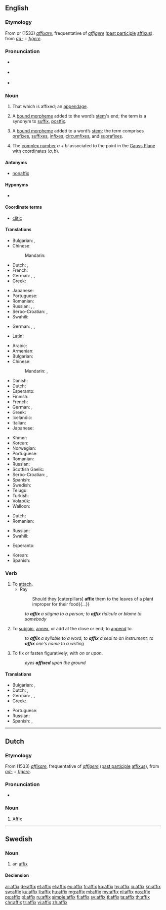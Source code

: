 {{also|Affix}}
==English==

{{wikipedia}}

===Etymology===
From {{etyl|fro|en}} {{term|affixer|lang=fro}} or {{etyl|ML.|en}} (1533) ''[[affixare]]'', frequentative of {{etyl|la|en}} ''[[affigere]]'' ([[past participle]] [[affixus]]), from ''[[ad-]]'' + ''[[figere]]''.

===Pronunciation===
* {{a|noun}} {{IPA|/ˈæfɪks/|lang=en}}
* {{a|verb}} {{IPA|/əˈfɪks/|lang=en}}
* {{rhymes|ɪks|lang=en}}

===Noun===
{{en-noun|es}}

# That which is affixed; an [[appendage]].
# {{context|linguistic morphology|lang=en}} A [[bound morpheme]] added to the word’s [[stem]]'s end; the term is a synonym to [[suffix]], [[postfix]].
# {{context|linguistic morphology|lang=en}} A [[bound morpheme]] added to a word’s [[stem]]; the term comprises [[prefix]]es, [[suffix]]es, [[infix]]es, [[circumfix]]es, and [[suprafix]]es.
# {{context|mathematics|lang=en}} The [[complex number]] <math>a+bi</math> associated to the point in the [[Gauss Plane]] with coordinates <math>(a,b)</math>.

====Antonyms====
* {{sense|linguistics: bound morpheme added to a word’s stem}} [[nonaffix]]

====Hyponyms====
* {{affixes}}

====Coordinate terms====
* [[clitic]]

====Translations====
{{trans-top|that which is affixed}}
* Bulgarian: {{t+|bg|прибавка}}, {{t+|bg|придатък}}
* Chinese:
*: Mandarin: {{t+|cmn|附加物|tr=fùjiāwù|sc=Hani}}
* Dutch: {{t+|nl|affix|n}}, {{t+|nl|aanhangsel|n}}
* French: {{t+|fr|affixe|f}}
* German: {{t+|de|Affix|n}}, {{t+|de|Anhang|m}}, {{t|de|Anhängsel|n}}
* Greek: {{t+|el|προσθήκη|f}}
{{trans-mid}}
* Japanese: {{t|ja|付属物|tr=ふぞくぶつ, fuzokubutsu|sc=Jpan}}
* Portuguese: {{t+|pt|afixo|m}}
* Romanian: {{t+|ro|afix|n}}
* Russian: {{t+|ru|добавление|n|tr=dobavlénije}}, {{t+|ru|дополнение|n|tr=dopolnénije}}, {{t+|ru|придаток|n|tr=pridátok}}
* Serbo-Croatian: {{t|sh|додатак|m}}, {{t+|sh|dodatak|m}}
* Swahili: {{t+|sw|kiambishi}}
{{trans-bottom}}

{{trans-top|linguistics: a bound morpheme added to a word’s stem's end}}
* German: {{t+|de|Affixum}}, {{t+|de|Suffixum}}, {{t+|de|Suffix}}
{{trans-mid}}
* Latin: {{t+|la|suffixum}}
{{trans-bottom}}

{{trans-top|linguistics: a bound morpheme added to a word’s stem}}
* Arabic: {{t|ar|أفكس|tr=ʾafiks}}
* Armenian: {{t|hy|ածանց|tr=açanc’}}
* Bulgarian: {{t+|bg|наставка}}
* Chinese:
*: Mandarin: {{t|cmn|詞綴|sc=Hani}}, {{t+|cmn|词缀|tr=cízhuì|sc=Hani}}
* Danish: {{t|da|affiks}}
* Dutch: {{t+|nl|affix|n}}
* Esperanto: {{t|eo|afikso}}
* Finnish: {{t+|fi|affiksi}}
* French: {{t+|fr|affixe|f}}
* German: {{t+|de|Affix|n}}, {{t|de|Zusatzsilbe|f}}
* Greek: {{t+|el|πρόσφυμα|n|tr=prósfima|sc=Grek}}
* Icelandic: {{t|is|aðskeyti}}
* Italian: {{t+|it|confisso|m}}
* Japanese: {{t+|ja|接辞|tr=せつじ, setsuji}}
{{trans-mid}}
* Khmer: {{t|km|ផ្នត់|tr=phnott|sc=Khmr}}
* Korean: {{t+|ko|접사|sc=Kore}}
* Norwegian: {{t+|no|affiks}}
* Portuguese: {{t+|pt|afixo|m}}
* Romanian: {{t+|ro|afix|n}}
* Russian: {{t+|ru|аффикс|m|tr=áffiks}}
* Scottish Gaelic: {{t|gd|leasachan|m}}
* Serbo-Croatian: {{t|sh|афикс|m}}, {{t+|sh|afiks|m}}
* Spanish: {{t+|es|afijo}}
* Swedish: {{t+|sv|affix|n}}
* Telugu: {{t+|te|ప్రత్యయము}}
* Turkish: {{t+|tr|ek}}
* Volapük: {{t+|vo|yümot}}
* Walloon: {{t|wa|stitchete|f}} {{qualifier|neologism}}
{{trans-bottom}}

{{trans-top|mathematics: the complex number associated to a point}}
* Dutch: {{t+|nl|affix|n}}
* Romanian: {{t+|ro|afix|n}}
{{trans-mid}}
* Russian: {{t+|ru|аффикс|m|tr=áffiks}}
* Swahili: {{t+|sw|kiambishi}}
{{trans-bottom}}

{{checktrans-top}}
* Esperanto: {{t-check|eo|afikso}}
{{trans-mid}}
* Korean: {{t-check|ko|첨부물|tr=cheombumul|sc=Kore}}
* Spanish: {{t-check|es|afijo|m}}
{{trans-bottom}}

===Verb===
{{en-verb|es}}

# To [[attach]].
#* Ray
#*: Should they [caterpillars] '''affix''' them to the leaves of a plant improper for their food{{...}}
#: ''to '''affix''' a stigma to a person; to '''affix''' ridicule or blame to somebody''
# To [[subjoin]], [[annex]], or add at the close or end; to [[append]] to.
#: ''to '''affix''' a syllable to a word; to '''affix''' a seal to an instrument; to '''affix''' one's name to a writing''
# To fix or fasten figuratively; with ''on'' or ''upon''.
#: ''eyes '''affixed''' upon the ground''
#: {{rfquotek|Spenser}}

====Translations====
{{trans-top|to attach}}
* Bulgarian: {{t+|bg|прикрепям}}, {{t+|bg|закрепвам}}
* Dutch: {{t+|nl|vastmaken}} {{t+|nl|aan}}, {{t+|nl|aanhangen}}
* German: {{t+|de|befestigen}}, {{t|de|anheften}}, {{t+|de|anbringen}}
* Greek: {{t+|el|κολλώ}}
{{trans-mid}}
* Portuguese: {{t+|pt|afixar}}
* Russian: {{t+|ru|прикреплять}}
* Spanish: {{t+|es|fijar}}, {{t+|es|pegar}}
{{trans-bottom}}

----

==Dutch==

===Etymology===
From {{etyl|ML.|nl}} (1533) ''[[affixare]]'', frequentative of {{etyl|la|nl}} ''[[affigere]]'' ([[past participle]] [[affixus]]), from ''[[ad-]]'' + ''[[figere]]''.

===Pronunciation===
* {{audio|Nl-affix.ogg|Audio|lang=nl}}

===Noun===
{{nl-noun|n|-en|affixje}}

# [[#English|Affix]] {{gloss|linguistics and mathematics}}

----

==Swedish==

===Noun===
{{sv-noun|n}}

# an [[#English|affix]]

====Declension====
{{sv-noun-n-zero|genitive=}}

[[ar:affix]]
[[de:affix]]
[[et:affix]]
[[el:affix]]
[[eo:affix]]
[[fr:affix]]
[[ko:affix]]
[[hy:affix]]
[[io:affix]]
[[kn:affix]]
[[sw:affix]]
[[ku:affix]]
[[li:affix]]
[[hu:affix]]
[[mg:affix]]
[[ml:affix]]
[[my:affix]]
[[nl:affix]]
[[no:affix]]
[[ps:affix]]
[[pl:affix]]
[[ru:affix]]
[[simple:affix]]
[[fi:affix]]
[[sv:affix]]
[[tl:affix]]
[[ta:affix]]
[[th:affix]]
[[chr:affix]]
[[tr:affix]]
[[vi:affix]]
[[zh:affix]]